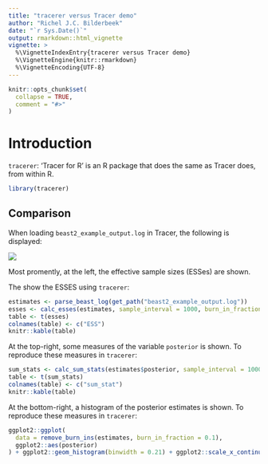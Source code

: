 ```yaml
---
title: "tracerer versus Tracer demo"
author: "Richel J.C. Bilderbeek"
date: "`r Sys.Date()`"
output: rmarkdown::html_vignette
vignette: >
  %\VignetteIndexEntry{tracerer versus Tracer demo}
  %\VignetteEngine{knitr::rmarkdown}
  %\VignetteEncoding{UTF-8}
---
```


```r
knitr::opts_chunk$set(
  collapse = TRUE,
  comment = "#>"
)
```

# Introduction

`tracerer`: 'Tracer for R' is an R package that does the same as
Tracer does, from within R.

```r
library(tracerer)
```

## Comparison

When loading `beast2_example_output.log` in Tracer, the following is displayed:

![](tracer_example_output.png)

Most promently, at the left, the effective sample sizes (ESSes) are shown.

The show the ESSES using `tracerer`:

```r
estimates <- parse_beast_log(get_path("beast2_example_output.log"))
esses <- calc_esses(estimates, sample_interval = 1000, burn_in_fraction = 0.1)
table <- t(esses)
colnames(table) <- c("ESS")
knitr::kable(table)
```

At the top-right, some measures of the variable `posterior` is shown.
To reproduce these measures in `tracerer`:

```r
sum_stats <- calc_sum_stats(estimates$posterior, sample_interval = 1000, burn_in_fraction = 0.1)
table <- t(sum_stats)
colnames(table) <- c("sum_stat")
knitr::kable(table)

```

At the bottom-right, a histogram of the posterior estimates is shown.
To reproduce these measures in `tracerer`:

```r
ggplot2::ggplot(
  data = remove_burn_ins(estimates, burn_in_fraction = 0.1),
  ggplot2::aes(posterior) 
) + ggplot2::geom_histogram(binwidth = 0.21) + ggplot2::scale_x_continuous(breaks = seq(-75,-68))

```



